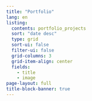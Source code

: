 ```yaml
---
title: "Portfolio"
lang: en
listing:
  contents: portfolio_projects
  sort: "date desc"
  type: grid
  sort-ui: false
  filter-ui: false
  grid-columns: 3
  grid-item-align: center
  fields: 
    - title
    - image
page-layout: full
title-block-banner: true
---
```

